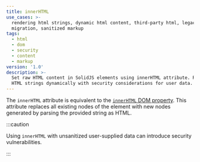 ```yaml
---
title: innerHTML
use_cases: >-
  rendering html strings, dynamic html content, third-party html, legacy content
  migration, sanitized markup
tags:
  - html
  - dom
  - security
  - content
  - markup
version: '1.0'
description: >-
  Set raw HTML content in SolidJS elements using innerHTML attribute. Render
  HTML strings dynamically with security considerations for user data.
---
```


The `innerHTML` attribute is equivalent to the [`innerHTML` DOM property](https://developer.mozilla.org/en-US/docs/Web/API/Element/innerHTML).
This attribute replaces all existing nodes of the element with new nodes generated by parsing the provided string as HTML.

:::caution

Using `innerHTML` with unsanitized user-supplied data can introduce security vulnerabilities.

:::
